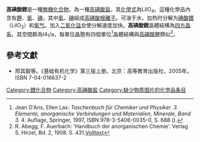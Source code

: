 {{chembox
| verifiedrevid = 400859072
| CustomizedImage = [[File:Li+.svg|x30px]] [[File:Metaperiodat-Ion2.svg|100px]]
|   ImageSize = 200
| IUPACName = Lithium periodate
|   OtherNames = Lithium metaperiodate
| Section1 = {{Chembox Identifiers
|   ChemSpiderID_Ref = 
| ChemSpiderID = 
| InChI = 1/HIO4.Li/c2-1(3,4)5;/h(H,2,3,4,5);/q;+1/p-1
| InChIKey = FJVZDOGVDJCCCR-REWHXWOFAS
| SMILES = [Li+].[O-]I(=O)(=O)=O
| StdInChI_Ref = {{stdinchicite|correct|chemspider}}
| StdInChI = 1S/HIO4.Li/c2-1(3,4)5;/h(H,2,3,4,5);/q;+1/p-1
| StdInChIKey_Ref = {{stdinchicite|correct|chemspider}}
| StdInChIKey = FJVZDOGVDJCCCR-UHFFFAOYSA-M
| CASNo = 21111-84-2
| CASNo_Ref = {{cascite|correct|CAS}}
  }}
| Section2 = {{Chembox Properties
| Formula = LiIO<sub>4</sub>
| MolarMass = 197.900136(3)
|   Appearance = 白色粉末
|   Density = 
|   MeltingPt = 
|   BoilingPt =
|   Solubility =  
  }}
| Section8 = {{Chembox Related
|   OtherAnions = [[碘酸鋰|碘酸鋰]]<br/>[[碘化鋰|碘化鋰]]
|   OtherCations = [[高碘酸鈉|高碘酸鈉]]<br/>[[高碘酸鉀|高碘酸鉀]]<br/>[[高碘酸銣|高碘酸銣]]<br/>[[高碘酸銫|高碘酸銫]]
|   OtherCpds = [[高碘酸|高碘酸]]
  }}
}}
'''高碘酸鋰'''是一種[[無機化合物|無機化合物]]，為一種[[高碘酸|高碘酸]][[盐|盐]]，其[[化學式|化學式]]為LiIO<sub>4</sub>。這種化學品內含有[[鉀|鉀]]、[[氧|氧]]、[[碘|碘]]，其中[[氧|氧]]、[[碘|碘]]組成[[高碘酸|高碘酸根離子]]。可溶于水，加热时分解为[[碘酸鋰|碘酸鋰]]（LiIO<sub>3</sub>）和[[氧气|氧气]]。加入[[二氧化锰|二氧化锰]]会使分解速度加快。'''高碘酸鋰'''晶體結構為[[四方晶系|四方晶系]]，其空間群為I4<sub>1</sub>/a，每單位晶胞有四個單位<ref name='Lax'>Jean D'Ans, Ellen Lax: ''Taschenbuch für Chemiker und Physiker. 3. Elemente, anorganische Verbindungen und Materialien, Minerale, Band 3.'' 4. Auflage, Springer, 1997, ISBN 978-3-5406-0035-0, S. 688 ({{Google Buch|BuchID=oWjEKDnsJgEC|Seite=688}}).</ref>晶體結構與[[高碘酸鉀|高碘酸鉀]]類似<ref name='Abegg'>R. Abegg, F. Auerbach: 'Handbuch der anorganischen Chemie'. Verlag S. Hirzel, Bd. 2, 1908. S. 431.[http://www.archive.org/stream/handbuchderanor09koppgoog#page/n451/mode/2up Volltext]</ref>。

== 參考文獻 ==
{{reflist}}
{{refbegin}}
*邢其毅等。《基础有机化学》第三版上册。北京：高等教育出版社，2005年。ISBN 7-04-016637-2
{{refend}}
{{無機化合物小作品}}
{{鋰化合物}}
{{高碘酸盐}}

[[Category:鋰化合物|Category:鋰化合物]]
[[Category:高碘酸盐|Category:高碘酸盐]]
[[Category:缺少物质图片的化学品条目|Category:缺少物质图片的化学品条目]]